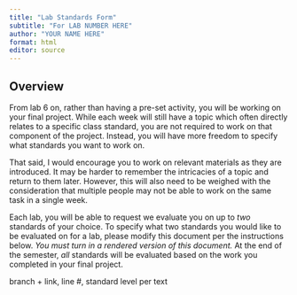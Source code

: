 ```yaml
---
title: "Lab Standards Form"
subtitle: "For LAB NUMBER HERE"
author: "YOUR NAME HERE"
format: html
editor: source
---
```


## Overview

From lab 6 on, rather than having a pre-set activity, you will be working on your final project. While each week will still have a topic which often directly relates to a specific class standard, you are not required to work on that component of the project. Instead, you will have more freedom to specify what standards you want to work on. 

That said, I would encourage you to work on relevant materials as they are introduced. It may be harder to remember the intricacies of a topic and return to them later. However, this will also need to be weighed with the consideration that multiple people may not be able to work on the same task in a single week.

Each lab, you will be able to request we evaluate you on up to *two* standards of your choice. To specify what two standards you would like to be evaluated on for a lab, please modify this document per the instructions below. *You must turn in a rendered version of this document.* At the end of the semester, *all* standards will be evaluated based on the work you completed in your final project. 



branch + link, line #, standard level per text